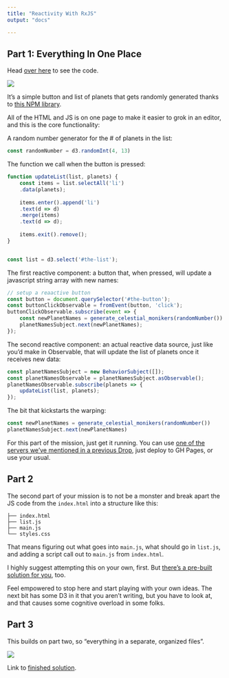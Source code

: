 ```yaml
---
title: "Reactivity With RxJS"
output: "docs"

---
```


## Part 1: Everything In One Place

Head [over here](https://github.com/hrbrmstr/rxjs-wpe/tree/batman/01-simple-reactivity) to see the code.

![](basic.png)

It's a simple button and list of planets that gets randomly generated thanks to [this NPM library](https://www.npmjs.com/package/celestial-moniker-generator).

All of the HTML and JS is on one page to make it easier to grok in an editor, and this is the core functionality:

A random number generator for the # of planets in the list:

```js
const randomNumber = d3.randomInt(4, 13)
```

The function we call when the button is pressed:

```js
function updateList(list, planets) {
	const items = list.selectAll('li')
	.data(planets);
	
	items.enter().append('li')
	.text(d => d)
	.merge(items)
	.text(d => d);
	
	items.exit().remove();
}


const list = d3.select('#the-list');
```

The first reactive component: a button that, when pressed, will update a javascript string array with new names:

```js
// setup a reaactive button
const button = document.querySelector('#the-button');
const buttonClickObservable = fromEvent(button, 'click');
buttonClickObservable.subscribe(event => {
	const newPlanetNames = generate_celestial_monikers(randomNumber())
	planetNamesSubject.next(newPlanetNames);
});
```

The second reactive component: an actual reactive data source, just like you'd make in Observable, that will update the list of planets once it receives new data:

```js
const planetNamesSubject = new BehaviorSubject([]);
const planetNamesObservable = planetNamesSubject.asObservable();
planetNamesObservable.subscribe(planets => {
	updateList(list, planets);
});
```

The bit that kickstarts the warping:

```js
const newPlanetNames = generate_celestial_monikers(randomNumber())
planetNamesSubject.next(newPlanetNames)
```

For this part of the mission, just get it running. You can use [one of the servers we've mentioned in a previous Drop](https://dailyfinds.hrbrmstr.dev/p/drop-145-2022-11-29-http-right-now), just deploy to GH Pages, or use your usual.

## Part 2

The second part of your mission is to not be a monster and break apart the JS code from the `index.html` into a structure like this:

```
├── index.html
├── list.js
├── main.js
└── styles.css
```

That means figuring out what goes into `main.js`, what should go in `list.js`, and adding a script call out to `main.js` from `index.html`. 

I highly suggest attempting this on your own, first. But [there's a pre-built solution for you](https://github.com/hrbrmstr/rxjs-wpe/tree/batman/02-get-organized), too.

Feel empowered to stop here and start playing with your own ideas. The next bit has some D3 in it that you aren't writing, but you have to look at, and that causes some cognitive overload in some folks.

## Part 3

This builds on part two, so "everything in a separate, organized files".

![](screenshot.png)




Link to [finished solution](https://github.com/hrbrmstr/rxjs-wpe/tree/batman/03-finished-solution).
